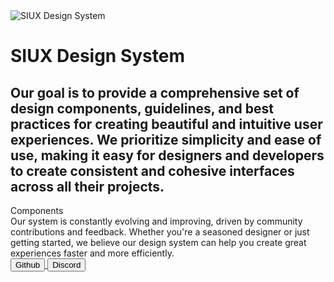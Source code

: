 
<Meta title="SIUX Design System" />

<img src={SIUXDS} alt="SIUX Design System" />
<h1 className="font-weight-800 color-black">SIUX Design System</h1>
<h2 className="font-size-m line-height-m color-neutral-7 margin-top-m margin-bottom-l">
  Our goal is to provide a comprehensive set of design components, guidelines, and best practices for creating beautiful
  and intuitive user experiences. We prioritize simplicity and ease of use, making it easy for designers and developers
  to create consistent and cohesive interfaces across all their projects.
</h2>

<div className="font-size-l font-weight-600 color-black margin-top-xxl">Components</div>
<ComponentsPreview className="margin-bottom-xl margin-top-s" />

<Message title="Feedback">
  Our system is constantly evolving and improving, driven by community contributions and feedback. Whether you're a
  seasoned designer or just getting started, we believe our design system can help you create great experiences faster
  and more efficiently.
  <div className="padding-top-m">
    <a href="https://github.com/siuxco/design-system" target="_blank">
      <Button iconLeft="icon-system-github-fill" variant="primary-light">
        Github
      </Button>
    </a>
    <a href="https://discord.com/invite/5McR42jUup" target="_blank">
      <Button iconLeft="icon-system-discord-fill" variant="primary-light" className="margin-left-m">
        Discord
      </Button>
    </a>
  </div>
</Message>
